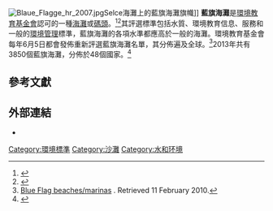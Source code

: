 [[File:Blaue_Flagge_hr_2007.jpg|thumb]]Selce海灘上的藍旗海灘旗幟]]
'''藍旗海灘'''是[[環境教育基金會|環境教育基金會]]認可的一種[[海灘|海灘]]或[[碼頭|碼頭]]。<ref>{{cite web |author=Bysted A/S |url=http://www.fee-international.org/ |title=FEE - Foundation for Environmental Education |publisher=Fee-international.org |date= |accessdate=2010-05-21 |archive-date=2006-08-31 |archive-url=https://web.archive.org/web/20060831194457/http://www.fee-international.org/ |dead-url=no }}</ref><ref>{{cite web |url=http://www.blueflag.org |title=Blue Flag Programme |publisher=Blueflag.org |date= |accessdate=2010-05-21 |archive-date=2008-05-29 |archive-url=https://web.archive.org/web/20080529165244/http://www.blueflag.org/blueflag |dead-url=yes }}</ref>其評選標準包括水質、環境教育信息、服務和一般的[[環境管理|環境管理]]標準，藍旗海灘的各項水準都應高於一般的海灘。環境教育基金會每年6月5日都會發佈重新評選藍旗海灘名單，其分佈遍及全球。<ref>[http://www.blueflag.org/Menu/Blue+Flag+beaches%2fmarinas Blue Flag beaches/marinas] {{Wayback|url=http://www.blueflag.org/Menu/Blue+Flag+beaches%2fmarinas |date=20130911195743 }}. Retrieved 11 February 2010.</ref>2013年共有3850個藍旗海灘，分佈於48個國家。<ref>{{Cite web |url=http://www.blueflag.org/Menu/Blue+Flag+beaches%2fmarinas |title=Blueflag.org |access-date=2014-03-12 |archive-date=2013-09-11 |archive-url=https://web.archive.org/web/20130911195743/http://www.blueflag.org/Menu/Blue+Flag+beaches%2fmarinas |dead-url=yes }}</ref>

== 參考文獻==
{{Reflist|2}}

==外部連結==
{{Commons category|Blue Flag beach}}
* {{official website|http://www.blueflag.org/}}

{{DEFAULTSORT:Blue Flag Beach}}
[[Category:環境標準|Category:環境標準]]
[[Category:沙灘|Category:沙灘]]
[[Category:水和环境|Category:水和环境]]